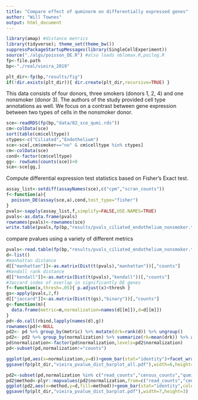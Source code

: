 ```yaml
---
title: "Compare effect of quminorm on differentially expressed genes"
author: "Will Townes"
output: html_document
---
```


```r
library(amap) #distance metrics
library(tidyverse); theme_set(theme_bw())
suppressPackageStartupMessages(library(SingleCellExperiment))
source("./algs/poisson_DE.R") #also loads nblomax.R,poilog.R
fp<-file.path
bp<-"./real/vieira_2019"

plt_dir<-fp(bp,"results/fig")
if(!dir.exists(plt_dir)){ dir.create(plt_dir,recursive=TRUE) }
```

This data consists of four donors, three smokers (donors 1, 2, 4) and one nonsmoker (donor 3). The authors of the study provided cell type annotations as well. We focus on a contrast between gene expression between two types of cells in the nonsmoker donor.

```r
sce<-readRDS(fp(bp,"data/02_sce_qumi.rds"))
cm<-colData(sce)
sort(table(cm$celltype))
ctypes<-c("Ciliated","Endothelium")
sce<-sce[,cm$smoker=="no" & cm$celltype %in% ctypes]
cm<-colData(sce)
cond<-factor(cm$celltype)
gg<- rowSums(counts(sce))>0
sce<-sce[gg,]
```

Compute differential expression test statistics based on Fisher's Exact test.

```r
assay_list<-setdiff(assayNames(sce),c("cpm","scran_counts"))
f<-function(a){
  poisson_DE(assay(sce,a),cond,test_type="fisher")
}
pvals<-sapply(assay_list,f,simplify=FALSE,USE.NAMES=TRUE)
pvals<-as.data.frame(pvals)
rownames(pvals)<-rownames(sce)
write.table(pvals,fp(bp,"results/pvals_ciliated_endothelium_nonsmoker.txt"),quote=FALSE)
```

compare pvalues using a variety of different metrics

```r
pvals<-read.table(fp(bp,"results/pvals_ciliated_endothelium_nonsmoker.txt"))
d<-list()
#manhattan distance
d[["manhattan"]]<-as.matrix(Dist(t(pvals),"manhattan"))[,"counts"]
#Kendall rank distance
d[["kendall"]]<-as.matrix(Dist(t(pvals),"kendall"))[,"counts"]
#Jaccard index of overlap in significantly DE genes
f<-function(x,thresh=.05){ p.adjust(x)<thresh }
gs<-apply(pvals,2,f)
d[["jaccard"]]<-as.matrix(Dist(t(gs),"binary"))[,"counts"]
g<-function(m){
  data.frame(metric=m,normalization=names(d[[m]]),d=d[[m]])
}
pd<-do.call(rbind,lapply(names(d),g))
rownames(pd)<-NULL
pd2<- pd %>% group_by(metric) %>% mutate(drk=rank(d)) %>% ungroup()
pd2<- pd2 %>% group_by(normalization) %>% summarize(rk=mean(drk)) %>% arrange(rk)
pd$normalization<-factor(pd$normalization,levels=pd2$normalization)
pd<-subset(pd,normalization!="counts")

ggplot(pd,aes(x=normalization,y=d))+geom_bar(stat="identity")+facet_wrap(~metric,scales="free")+theme(axis.text.x=element_text(angle=45,hjust=1))+ylab("distance from UMI counts")
ggsave(fp(plt_dir,"vieira_pvalue_dist_barplot_all.pdf"),width=6,height=4)

pd2<-subset(pd,normalization %in% c("read_counts","census_counts","qumi_poilog","qumi_poilog1"))
pd2$method<-plyr::mapvalues(pd2$normalization,from=c("read_counts","census_counts","qumi_poilog","qumi_poilog1"),to=c("reads","census","qumi2","qumi1"))
ggplot(pd2,aes(x=method,y=d,fill=method))+geom_bar(stat="identity",color="black")+facet_wrap(~metric,scales="free")+theme(legend.position="none")+ylab("distance from UMI counts")
ggsave(fp(plt_dir,"vieira_pvalue_dist_barplot.pdf"),width=7,height=3)
```
